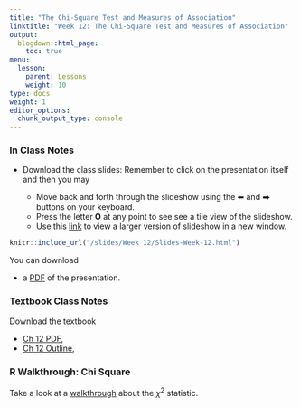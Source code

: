 ```yaml
---
title: "The Chi-Square Test and Measures of Association"
linktitle: "Week 12: The Chi-Square Test and Measures of Association"
output:
  blogdown::html_page:
    toc: true
menu:
  lesson:
    parent: Lessons
    weight: 10
type: docs
weight: 1
editor_options: 
  chunk_output_type: console
---
```


### In Class Notes

- Download the class slides: Remember to click on the presentation itself and then you may

  + Move back and forth through the slideshow using the ⬅ and ⮕ buttons on your keyboard.
  + Press the letter **O** at any point to see see a tile view of the slideshow.
  + Use this [link](/slides/Week 11/Slides-Week-11.html){target="_blank"} to view a larger version of slideshow in a new window.
        
```r
knitr::include_url("/slides/Week 12/Slides-Week-12.html")
```

You can download 

- a [PDF](/slides/Week 12/Slides-Week-12.pdf){target="_blank"} of the presentation. 

### Textbook Class Notes
Download the textbook

- [Ch 12 PDF](/slides/Week 12/SSDS_Ch12.pdf){target="_blank"}, 
- [Ch 12 Outline](/lecture_notes/Week12/SSDS_Ch12.pdf){target="_blank"},

### R Walkthrough: Chi Square

Take a look at a [walkthrough](/lesson/chisquare/) about the $\chi^2$ statistic.
